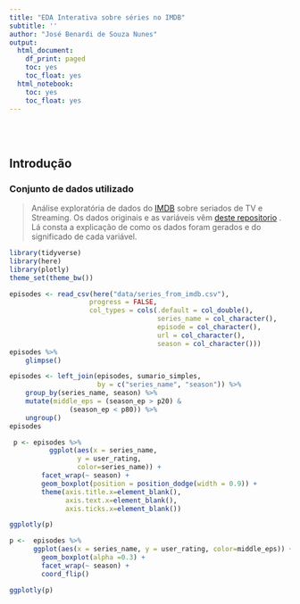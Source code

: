 ```yaml
---
title: "EDA Interativa sobre séries no IMDB"
subtitle: ''
author: "José Benardi de Souza Nunes"
output:
  html_document:
    df_print: paged
    toc: yes
    toc_float: yes
  html_notebook:
    toc: yes
    toc_float: yes
---
```


<br></br>

## Introdução

### Conjunto de dados utilizado

> Análise exploratória de dados do [IMDB](https://www.imdb.com/)  sobre seriados de TV e Streaming. Os dados originais e as variáveis vêm [deste repositorio](https://github.com/nazareno/imdb-series) . Lá consta a explicação de como os dados foram gerados e do significado de cada variável.

```r
library(tidyverse)
library(here)
library(plotly)
theme_set(theme_bw())
```

```r
episodes <- read_csv(here("data/series_from_imdb.csv"), 
                    progress = FALSE,
                    col_types = cols(.default = col_double(), 
                                     series_name = col_character(), 
                                     episode = col_character(), 
                                     url = col_character(),
                                     season = col_character())) 
episodes %>% 
    glimpse()
```

```r
episodes <- left_join(episodes, sumario_simples,
                      by = c("series_name", "season")) %>% 
    group_by(series_name, season) %>%
    mutate(middle_eps = (season_ep > p20) &
               (season_ep < p80)) %>% 
    ungroup()
episodes
```


```r
 p <- episodes %>% 
          ggplot(aes(x = series_name,
                 y = user_rating,
                 color=series_name)) + 
        facet_wrap(~ season) + 
        geom_boxplot(position = position_dodge(width = 0.9)) +
        theme(axis.title.x=element_blank(),
              axis.text.x=element_blank(),
              axis.ticks.x=element_blank())

ggplotly(p)
```

```r
p <-  episodes %>% 
      ggplot(aes(x = series_name, y = user_rating, color=middle_eps)) + 
        geom_boxplot(alpha =0.3) +
        facet_wrap(~ season) +
        coord_flip()

ggplotly(p)
```
